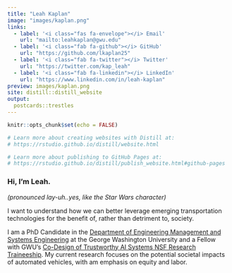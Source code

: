 ```yaml
---
title: "Leah Kaplan"
image: "images/kaplan.png"
links:
  - label: '<i class="fas fa-envelope"></i> Email'
    url: "mailto:leahkaplan@gwu.edu"
  - label: '<i class="fab fa-github"></i> GitHub'
    url: "https://github.com/lkaplan25"
  - label: '<i class="fab fa-twitter"></i> Twitter'
    url: "https://twitter.com/kap_leah"
  - label: '<i class="fab fa-linkedin"></i> LinkedIn'
    url: "https://www.linkedin.com/in/leah-kaplan"
preview: images/kaplan.png
site: distill::distill_website
output:
  postcards::trestles
---
```


```r
knitr::opts_chunk$set(echo = FALSE)

# Learn more about creating websites with Distill at:
# https://rstudio.github.io/distill/website.html

# Learn more about publishing to GitHub Pages at:
# https://rstudio.github.io/distill/publish_website.html#github-pages

```

### Hi, I'm Leah.

*(pronounced lay-uh..yes, like the Star Wars character)*

I want to understand how we can better leverage emerging transportation technologies for the benefit of, rather than detriment to, society. 

I am a PhD Candidate in the [Department of Engineering Management and Systems Engineering](http://emse.seas.gwu.edu/) at the George Washington University and a Fellow with GWU's [Co-Design of Trustworthy AI Systems NSF Research Traineeship](https://dtais.seas.gwu.edu/). My current research focuses on the potential societal impacts of automated vehicles, with am emphasis on equity and labor.
